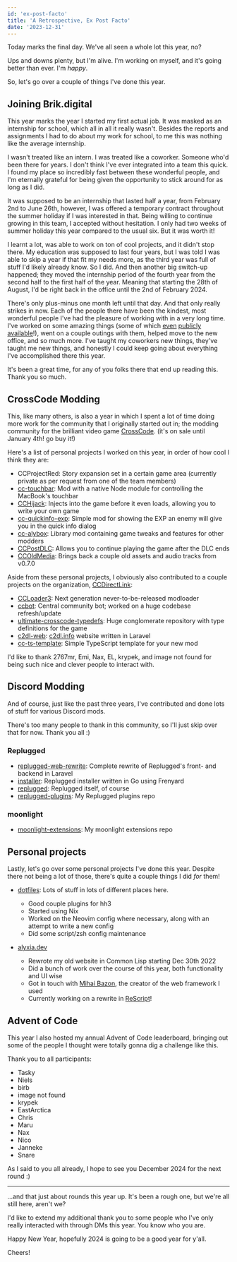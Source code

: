 ```yaml
---
id: 'ex-post-facto'
title: 'A Retrospective, Ex Post Facto'
date: '2023-12-31'
---
```


Today marks the final day. We've all seen a whole lot this year, no?

Ups and downs plenty, but I'm alive. I'm working on myself, and it's going better than ever. I'm _happy_.

So, let's go over a couple of things I've done this year.

## Joining Brik.digital

This year marks the year I started my first actual job. It was masked as an internship for school, which all in all it really wasn't. Besides the reports and assignments I had to do about my work for school, to me this was nothing like the average internship.

I wasn't treated like an intern. I was treated like a coworker. Someone who'd been there for years. I don't think I've ever integrated into a team this quick. I found my place so incredibly fast between these wonderful people, and I'm eternally grateful for being given the opportunity to stick around for as long as I did.

It was supposed to be an internship that lasted half a year, from February 2nd to June 26th, however, I was offered a temporary contract throughout the summer holiday if I was interested in that. Being willing to continue growing in this team, I accepted without hesitation. I only had two weeks of summer holiday this year compared to the usual six. But it was worth it!

I learnt a lot, was able to work on ton of cool projects, and it didn't stop there. My education was supposed to last four years, but I was told I was able to skip a year if that fit my needs more, as the third year was full of stuff I'd likely already know. So I did. And then another big switch-up happened; they moved the internship period of the fourth year from the second half to the first half of the year. Meaning that starting the 28th of August, I'd be right back in the office until the 2nd of February 2024.

There's only plus-minus one month left until that day. And that only really strikes in now. Each of the people there have been the kindest, most wonderful people I've had the pleasure of working with in a very long time. I've worked on some amazing things (some of which [even](https://github.com/lexisother/craft-narrowcasting) [publicly](https://github.com/lexisother/nc-client) [available](https://github.com/lexisother/craft-statuspaginator)!), went on a couple outings with them, helped move to the new office, and so much more. I've taught my coworkers new things, they've taught me new things, and honestly I could keep going about everything I've accomplished there this year.

It's been a great time, for any of you folks there that end up reading this. Thank you so much.

## CrossCode Modding

This, like many others, is also a year in which I spent a lot of time doing more work for the community that I originally started out in; the modding community for the brilliant video game [CrossCode](https://store.steampowered.com/app/368340/CrossCode/). (it's on sale until January 4th! go buy it!)

Here's a list of personal projects I worked on this year, in order of how cool I think they are:

- CCProjectRed: Story expansion set in a certain game area (currently private as per request from one of the team members)
- [cc-touchbar](https://github.com/lexisother/cc-touchbar): Mod with a native Node module for controlling the MacBook's touchbar
- [CCHijack](https://github.com/lexisother/CCHijack): Injects into the game before it even loads, allowing you to write your own game
- [cc-quickinfo-exp](https://github.com/lexisother/cc-quickinfo-exp): Simple mod for showing the EXP an enemy will give you in the quick info dialog
- [cc-alybox](https://github.com/lexisother/cc-alybox): Library mod containing game tweaks and features for other modders
- [CCPostDLC](https://github.com/lexisother/CCPostDLC): Allows you to continue playing the game after the DLC ends
- [CCOldMedia](https://github.com/lexisother/CCOldMedia): Brings back a couple old assets and audio tracks from v0.7.0

Aside from these personal projects, I obviously also contributed to a couple projects on the organization, [CCDirectLink](https://github.com/CCDirectLink):

- [CCLoader3](https://github.com/CCDirectLink/CCLoader3): Next generation never-to-be-released modloader
- [ccbot](https://github.com/CCDirectLink/ccbot): Central community bot; worked on a huge codebase refresh/update
- [ultimate-crosscode-typedefs](https://github.com/CCDirectLink/ultimate-crosscode-typedefs): Huge conglomerate repository with type definitions for the game
- [c2dl-web](https://github.com/CCDirectLink/c2dl-web): [c2dl.info](https://c2dl.info) website written in Laravel
- [cc-ts-template](https://github.com/CCDirectLink/cc-ts-template): Simple TypeScript template for your new mod

I'd like to thank 2767mr, Emi, Nax, EL, krypek, and image not found for being such nice and clever people to interact with.

## Discord Modding

And of course, just like the past three years, I've contributed and done lots of stuff for various Discord mods.

There's too many people to thank in this community, so I'll just skip over that for now. Thank you all :)

### Replugged

- [replugged-web-rewrite](https://github.com/replugged-org/replugged-web-rewrite): Complete rewrite of Replugged's front- and backend in Laravel
- [installer](https://github.com/replugged-org/installer): Replugged installer written in Go using Frenyard
- [replugged](https://github.com/replugged-org/replugged): Replugged itself, of course
- [replugged-plugins](https://github.com/lexisother/replugged-plugins): My Replugged plugins repo

### moonlight

- [moonlight-extensions](https://github.com/lexisother/moonlight-extensions): My moonlight extensions repo

## Personal projects

Lastly, let's go over some personal projects I've done this year. Despite there not being a lot of those, there's quite a couple things I did _for_ them!

- [dotfiles](https://github.com/lexisother/dotfiles/): Lots of stuff in lots of different places here.
  - Good couple plugins for hh3
  - Started using Nix
  - Worked on the Neovim config where necessary, along with an attempt to write a new config
  - Did some script/zsh config maintenance

- [alyxia.dev](https://github.com/lexisother/alyxia.dev)
  - Rewrote my old website in Common Lisp starting Dec 30th 2022
  - Did a bunch of work over the course of this year, both functionality and UI wise
  - Got in touch with [Mihai Bazon](https://lisperator.net/), the creator of the web framework I used
  - Currently working on a rewrite in [ReScript](https://rescript-lang.org)!

## Advent of Code

This year I also hosted my annual Advent of Code leaderboard, bringing out some of the people I thought were totally gonna dig a challenge like this.

Thank you to all participants:

- Tasky
- Niels
- birb
- image not found
- krypek
- EastArctica
- Chris
- Maru
- Nax
- Nico
- Janneke
- Snare

As I said to you all already, I hope to see you December 2024 for the next round :)

---

...and that just about rounds this year up. It's been a rough one, but we're all still here, aren't we?

I'd like to extend my additional thank you to some people who I've only really interacted with through DMs this year. You know who you are.

Happy New Year, hopefully 2024 is going to be a good year for y'all.

Cheers!
